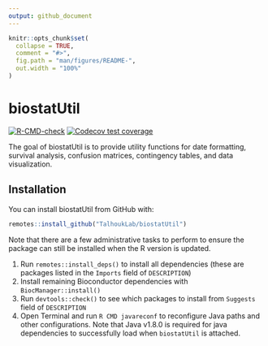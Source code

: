 ```yaml
---
output: github_document
---
```


<!-- README.md is generated from README.Rmd. Please edit that file -->

```r
knitr::opts_chunk$set(
  collapse = TRUE,
  comment = "#>",
  fig.path = "man/figures/README-",
  out.width = "100%"
)
```
# biostatUtil

<!-- badges: start -->
[![R-CMD-check](https://github.com/TalhoukLab/biostatUtil/workflows/R-CMD-check/badge.svg)](https://github.com/TalhoukLab/biostatUtil/actions)
[![Codecov test coverage](https://codecov.io/gh/TalhoukLab/biostatUtil/branch/master/graph/badge.svg)](https://app.codecov.io/gh/TalhoukLab/biostatUtil?branch=master)
<!-- badges: end -->

The goal of biostatUtil is to provide utility functions for date formatting, survival analysis, confusion matrices, contingency tables, and data visualization.

## Installation

You can install biostatUtil from GitHub with:

``` r
remotes::install_github("TalhoukLab/biostatUtil")
```
Note that there are a few administrative tasks to perform to ensure the package can still be installed when the R version is updated.

1. Run `remotes::install_deps()` to install all dependencies (these are packages listed in the `Imports` field of `DESCRIPTION`)
2. Install remaining Bioconductor dependencies with `BiocManager::install()`
3. Run `devtools::check()` to see which packages to install from `Suggests` field of `DESCRIPTION`
4. Open Terminal and run `R CMD javareconf` to reconfigure Java paths and other configurations. Note that Java v1.8.0 is required for java dependencies to successfully load when `biostatUtil` is attached.
